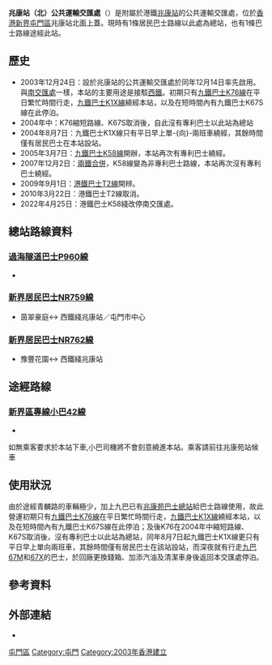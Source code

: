 {{Unreferenced |time=2014-04-04T10:39:17+00:00 }}
{{Infobox HK Bus terminus
| image = SiuHongNPTI2019.jpg
| name = 兆康站（北）公共運輸交匯處<br>Siu Hong Station (North) Public Transport Interchange
| district = 屯門區
| area = 
| street = 
| opendate = 2003年12月20日
| terminate = [[過海隧道巴士|過海隧道巴士]]<br>[[過海隧道巴士P960線|P960]]<!--<br/>[[港鐵巴士|港鐵巴士]]：[[港鐵巴士K54線|K54]]--><br>新界居民巴士NR759線
| via = 
| feeder = [[香港輕鐵|輕鐵]][[兆康站_(輕鐵)|兆康站]]、[[屯馬綫|屯馬綫]][[兆康站_(屯馬綫)|兆康站]]
| nearbystreets = [[青麟路|青麟路]]
| nearbysights = [[兆康苑|兆康苑]]
| notes = -
| alternative = 
| bgcolor = Green
| fontcolor = White 
}}

'''兆康站（北）公共運輸交匯處'''（{{lang-en|'''Siu Hong Station (North) Public Transport Interchange'''}}）是附屬於港鐵[[兆康站_(屯馬綫)|兆康站]]的公共運輸交匯處，位於[[香港|香港]][[新界|新界]][[屯門區|屯門區]]兆康站北面上蓋。現時有1條居民巴士路線以此處為總站，也有1條巴士路線途經此站。

==歷史==
*2003年12月24日：設於兆康站的公共運輸交匯處於同年12月14日率先啟用。與[[兆康站（南）公共運輸交匯處|南交匯處]]一樣，本站的主要用途是接駁[[西鐵|西鐵]]。初期只有[[港鐵巴士K76綫|九鐵巴士K76線]]在平日繁忙時間行走，[[九鐵巴士K1X線|九鐵巴士K1X線]]繞經本站，以及在短時間內有九鐵巴士K67S線在此停泊。
*2004年中：K76縮短路線、K67S取消後，自此沒有專利巴士以此站為總站
*2004年8月7日：九鐵巴士K1X線只有平日早上單-{向}-兩班車繞經，其餘時間僅有居民巴士在本站設站。
*2005年3月7日：[[港鐵巴士K58綫|九鐵巴士K58線]]開辦，本站再次有專利巴士繞經。
*2007年12月2日：[[兩鐵合併|兩鐵合併]]，K58線變為非專利巴士路線，本站再次沒有專利巴士繞經。
*2009年9月1日：[[港鐵巴士T2線|港鐵巴士T2線]]開辨。
*2010年3月22日：港鐵巴士T2線取消。
*2022年4月25日：港鐵巴士K58綫改停南交匯處。
==總站路線資料==
===[[過海隧道巴士P960線|過海隧道巴士P960線]]===
*{{HK Bus Route Cross Harbour|P960|inline}}
===[[新界居民巴士NR759線|新界居民巴士NR759線]]===
*茵翠豪庭↔ 西鐵綫兆康站／屯門市中心
===[[新界居民巴士NR762線|新界居民巴士NR762線]]===
*豫豐花園↔ 西鐵綫兆康站

==途經路線==
<!--===[[港鐵巴士K54綫|港鐵巴士K54綫]]===
*{{HK Bus Route KLNT|K54|inline}}-->
===[[新界區專線小巴42線|新界區專線小巴42線]]===
*{{HK MiniBus Route NT Show:42|format=inline}}
如無乘客要求於本站下車,小巴司機將不會刻意繞進本站。乘客請前往兆康苑站候車

==使用狀況==
由於途經青麟路的車輛極少，加上九巴已有[[兆康苑巴士總站|兆康苑巴士總站]]給巴士路線使用，故此營運初期只有[[港鐵巴士K76綫|九鐵巴士K76線]]在平日繁忙時間行走，[[九鐵巴士K1X線|九鐵巴士K1X線]]繞經本站，以及在短時間內有九鐵巴士K67S線在此停泊；及後K76在2004年中縮短路線、K67S取消後，沒有專利巴士以此站為總站，同年8月7日起九鐵巴士K1X線更只有平日早上單向兩班車，其餘時間僅有居民巴士在該站設站，而深夜就有行走[[九龍巴士67M線|九巴67M]]和[[九龍巴士67X線|67X]]的巴士，於回廠更換錢箱、加添汽油及清潔車身後返回本交匯處停泊。

==參考資料==
{{Reflist}}

==外部連結==
*{{Wikia|hkbus|香港巴士大典|兆康站北面公共運輸交匯處}}
{{香港屯門區巴士總站列表}}

[[Category:香港公共運輸交匯處|屯門區]]
[[Category:屯門|Category:屯門]]

[[Category:2003年香港建立|Category:2003年香港建立]]